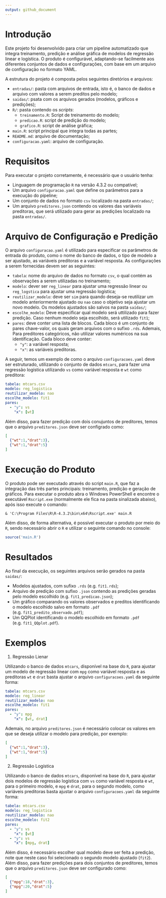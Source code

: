 ```yaml
---
output: github_document
---
```


# Introdução
Este projeto foi desenvolvido para criar um pipeline automatizado que integra treinamento, predição e análise gráfica de modelos de regressão linear e logística. O produto é configurável, adaptando-se facilmente aos diferentes conjuntos de dados e configurações, com base em um arquivo de configuração no formato YAML. 

A estrutura do projeto é composta pelos seguintes diretórios e arquivos:

- `entradas/`: pasta com arquivos de entrada, isto é, o banco de dados e arquivo com valores a serem preditos pelo modelo;
- `saidas/`: psata com os arquivos gerados (modelos, gráficos e predições);
- `R/`: pasta contendo os *scripts*: 
  - `treinamento.R`: Script de treinamento do modelo;
  - `predicao.R`: script de predição do modelo;
  - `grafico.R`: script de análise gráfica;
- `main.R`: script principal que integra todas as partes;
- `README.md`: arquivo de documentação;
- `configuracao.yaml`: arquivo de configuração.


# Requisitos
Para executar o projeto corretamente, é necessário que o usuário tenha:

- Linguagem de programação `R` na versão $4.3.2$ ou compatível;
- Um arquivo `configuracao.yaml` que define os parâmetros para a execução do pipeline;
- Um conjunto de dados no formato `csv` localizado na pasta `entradas/`;
- Um arquivo `preditores.json` contendo os valores das variáveis preditoras, que será utilizado para gerar as predições localizado na pasta `entradas/`.


# Arquivo de Configuração e Predição
O arquivo `configuracao.yaml` é utilizado para especificar os parâmetros de entrada do produto, como o nome do banco de dados, o tipo de modelo a ser ajustado, as variáveis preditoras e a variável resposta. As configurações a serem fornecidas devem ser as seguintes:

- `tabela`: nome do arquivo de dados no formato `csv`, o qual contém as observações a serem utilizadas no treinamento;
- `modelo`: dever ser `reg_linear` para ajustar uma regressão linear ou `reg_logstica` para ajustar uma regressão logística;
- `reutilizar_modelo`: deve ser `sim` para quando deseja-se reutilizar um modelo anteriormente ajustado ou `nao` caso o objetivo seja ajustar um novo modelo. Os modelos ajustados são salvos na pasta `saídas/`;
- `escolhe_modelo`: Deve especificar qual modelo será uttilizado para fazer predição. Caso nenhum modelo seja escolhido, será utilizado `fit1`;
- `pares`: deve conter uma lista de blocos. Cada bloco é um conjunto de pares chave-valor, os quais geram arquivos com o sufixo `.rds`. Ademais, Para preditores categóricos, não utilizar valores numéricos na sua identificação. Cada bloco deve conter:
  - `"y"`: a variável resposta;
  - `"x"`: as variáveis preditoras.

A seguir, temos um exemplo de como o arquivo `configuracoes.yaml` deve ser estruturado, utilizando o conjunto de dados `mtcars`, para fazer uma regressão logística utilizando `vs` como variável resposta e `wt` como preditora:

```yaml
tabela: mtcars.csv
modelo: reg_logistica
reutilizar_modelo: nao
escolhe_modelo: fit1
pares:
  - "y": vs
    "x": [wt]
```

Além disso, para fazer predição com dois conujuntos de preditores, temos que o arquivo `preditores.json` deve ser configrado como:

```json
[
  {"wt":1,"drat":3},
  {"wt":1,"drat":5}
]
```


# Execução do Produto
O produto pode ser executado através do script `main.R`, que faz a integração das três partes principais: treinamento, predição e geração de gráficos. Para executar o produto abra o Windows PowerShell e encontre o executável `Rscript.exe` (normalmente ele fica na pasta sinalizada abaixo), após isso execute o comando:

```
& 'C:\Program Files\R\R-4.3.2\bin\x64\Rscript.exe' main.R
```

Além disso, de forma alternativa, é possível executar o produto por meio do `R`, sendo necessário abrir o `R` e utilizar o seguinte comando no console:

```r
source('main.R')
```

<!-- O script `main.R` realiza as seguintes etapas: -->

<!-- - Se `reutilizar_modelo for nao, ele ajusta o modelo especificado no arquivo configuracao.yaml, utilizando o arquivo de dados fornecido, e salva o modelo ajustado na pasta saidas; -->
<!-- - Executa o script predicao.R, que gera predições com base no modelo ajustado e nas variáveis preditoras fornecidas no arquivo preditores.json; -->
<!-- - Executa o script grafico.R, que gera um gráfico comparando os valores observados e preditos e salva esse gráfico na pasta saidas. -->


# Resultados
Ao final da execução, os seguintes arquivos serão gerados na pasta `saidas/`:

- Modelos ajustados, com sufixo `.rds` (e.g. `fit1.rds`);
- Arquivo de predição com sufixo `.json` contendo as predições geradas pelo modelo escolhido (e.g. `fit1_predicao.json`);
- Um gráfico comparando os valores observados e preditos identificando o modelo escolhido salvo em formato `.pdf` (e.g. `fit1_predito_observado.pdf`);
- Um QQPlot identificando o modelo escolhido em formato `.pdf` (e.g. `fit1_QQplot.pdf`).


# Exemplos
1. Regressão Lienar

Utilizando o banco de dados `mtcars`, disponível na base do `R`, para ajustar um modelo de regressão linear com `mpg` como variável resposta e as preditoras `wt` e `drat` basta ajustar o arquivo `configuracoes.yaml` da seguinte forma:

```yaml
tabela: mtcars.csv
modelo: reg_linear
reutilizar_modelo: nao
escolhe_modelo: fit1
pares:
  - "y": mpg
    "x": [wt, drat]
```

Ademais, no arquivo `preditores.json` é necessário colocar os valores em que se deseja utilizar o modelo para predição, por exemplo:

```json
[
  {"wt":1,"drat":3},
  {"wt":1,"drat":5}
]
```

2. Regressão Logística

Utilizando o banco de dados `mtcars`, disponível na base do `R`, para ajustar dois modelos de regressão logística com `vs` como variável resposta e `wt`, para o primeiro modelo, e `mpg` e `drat`, para o segundo modelo, como variáveis preditoras basta ajustar o arquivo `configuracoes.yaml` da seguinte forma:

```yaml
tabela: mtcars.csv
modelo: reg_logistica
reutilizar_modelo: nao
escolhe_modelo: fit2
pares:
  - "y": vs
    "x": [wt]
  - "y": vs
    "x": [mpg, drat]
```

Além disso, é necessário escolher qual modelo deve ser feita a predição, note que neste caso foi selecionado o segundo modelo ajustado (`fit2`). Além disso, para fazer predições para dois conjuntos de preditores, temos que o arquivo `preditores.json` deve ser configurado como:

```json
[
  {"mpg":18,"drat":3},
  {"mpg":20,"drat":5}
]
```
